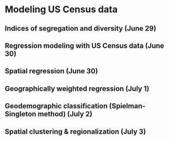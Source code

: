 # Modeling US Census data



## Indices of segregation and diversity (June 29)



## Regression modeling with US Census data (June 30)



## Spatial regression (June 30)



## Geographically weighted regression (July 1)



## Geodemographic classification (Spielman-Singleton method) (July 2)



## Spatial clustering & regionalization (July 3)






